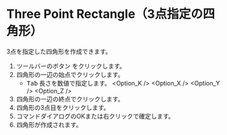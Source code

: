 
# Three Point Rectangle（3点指定の四角形）

<Reference shortcut='' command='Three Point Rectangle' button='ツールバー' />

3点を指定した四角形を作成できます。

1. ツールバーのボタン <ButtonIcon type="button-three-point-rectangle" /> をクリックします。
2. 四角形の一辺の始点でクリックします。
   - <kbd>Tab</kbd> 長さを数値で指定します。
   <Option_K />
   <Option_X />
   <Option_Y />
   <Option_Z />
3. 四角形の一辺の終点でクリックします。
4. 四角形の3点目をクリックします。
5. コマンドダイアログのOKまたは右クリックで確定します。
6. 四角形が作成されます。